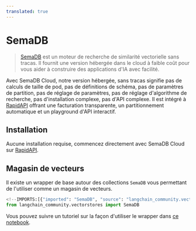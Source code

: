 ```yaml
---
translated: true
---
```


# SemaDB

>[SemaDB](https://semafind.com/) est un moteur de recherche de similarité vectorielle sans tracas. Il fournit une version hébergée dans le cloud à faible coût pour vous aider à construire des applications d'IA avec facilité.

Avec SemaDB Cloud, notre version hébergée, sans tracas signifie pas de calculs de taille de pod, pas de définitions de schéma, pas de paramètres de partition, pas de réglage de paramètres, pas de réglage d'algorithme de recherche, pas d'installation complexe, pas d'API complexe. Il est intégré à [RapidAPI](https://rapidapi.com/semafind-semadb/api/semadb) offrant une facturation transparente, un partitionnement automatique et un playground d'API interactif.

## Installation

Aucune installation requise, commencez directement avec SemaDB Cloud sur [RapidAPI](https://rapidapi.com/semafind-semadb/api/semadb).

## Magasin de vecteurs

Il existe un wrapper de base autour des collections `SemaDB` vous permettant de l'utiliser comme un magasin de vecteurs.

```python
<!--IMPORTS:[{"imported": "SemaDB", "source": "langchain_community.vectorstores", "docs": "https://api.python.langchain.com/en/latest/vectorstores/langchain_community.vectorstores.semadb.SemaDB.html", "title": "SemaDB"}]-->
from langchain_community.vectorstores import SemaDB
```

Vous pouvez suivre un tutoriel sur la façon d'utiliser le wrapper dans [ce notebook](/docs/integrations/vectorstores/semadb).
